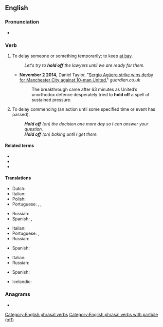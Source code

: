 {{also|holdoff}}
==English==

===Pronunciation===
* {{audio|en|en-au-hold off.ogg|Audio (AU)}}

===Verb===
{{en-verb|hold<,,held> off}}

# {{lb|en|idiomatic|transitive}} To delay someone or something temporarily; to keep [[at bay]].
#: ''Let's try to '''hold off''' the lawyers until we are ready for them.''
#* '''November 2 2014''', Daniel Taylor, "[http://www.theguardian.com/football/2014/nov/02/manchester-city-manchester-united-premier-league-match-report Sergio Agüero strike wins derby for Manchester City against 10-man United]," ''guardian.co.uk''
#*: The breakthrough came after 63 minutes as United’s unorthodox defence desperately tried to '''hold off''' a spell of sustained pressure.
# {{lb|en|idiomatic|transitive|intransitive}} To delay commencing (an action until some specified time or event has passed).
#: '''''Hold off''' (on) the decision one more day so I can answer your question.''
#: '''''Hold off''' (on) baking until I get there.''

====Related terms====
* {{l|en|hold up}}
* {{l|en|hold it}}
* {{l|en|forhold}}

====Translations====
{{trans-top|to delay someone or something}}
* Dutch: {{t+|nl|tegenhouden}}
* Italian: {{t+|it|ritardare}}
* Polish: {{t+|pl|odroczyć}}
* Portuguese: {{t+|pt|deter}}, {{t+|pt|reter}}, {{t+|pt|segurar}}
{{trans-mid}}
* Russian: {{t+|ru|откла́дывать}}
* Spanish: {{t+|es|posponer}}, {{t+|es|retrasar}}
{{trans-bottom}}

{{trans-top|to delay commencing}}
* Italian: {{t+|it|posporre}}
* Portuguese: {{t+|pt|deter}}, {{t+|pt|segurar}}
* Russian: {{t+|ru|откла́дывать}}
{{trans-mid}}
* Spanish: {{t+|es|posponer}}
{{trans-bottom}}

{{trans-top|To delay commencing an action}}
* Italian: {{t+|it|attendere}}
* Russian: {{t+|ru|откла́дывать}}
{{trans-mid}}
* Spanish: {{t+|es|posponer}}
{{trans-bottom}}

{{checktrans-top}}
* Icelandic: {{t-check|is|Biða með það}}
{{trans-mid}}
{{trans-bottom}}

===Anagrams===
* {{anagrams|en|a=dffhloo|offhold}}

[[Category:English phrasal verbs]]
[[Category:English phrasal verbs with particle (off)]]